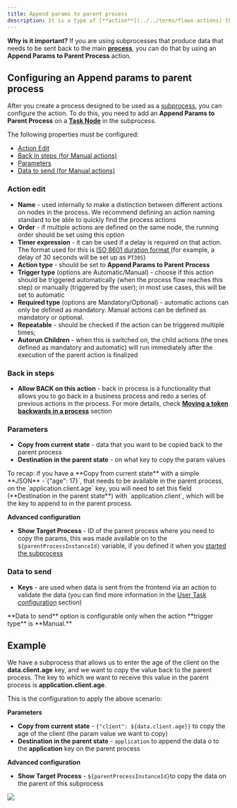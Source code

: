 ```yaml
---
title: Append params to parent process
description: It is a type of [**action**](../../terms/flowx-actions) that allows you to send data from a [subprocess](../process/subprocess.md) to a parent [process](../process/process.md).
---
```


**Why is it important?**  If you are using subprocesses that produce data that needs to be sent back to the main [**process**](../../terms/flowx-process-definition), you can do that by using an **Append Params to Parent Process** action.

## Configuring an Append params to parent process

After you create a process designed to be used as a [subprocess](../process/subprocess.md), you can configure the action. To do this, you need to add an **Append Params to Parent Process** on a [**Task Node**](../node/task-node.md) in the subprocess.

The following properties must be configured:

* [Action Edit](#action-edit)
* [Back in steps (for Manual actions)](#back-in-steps)
* [Parameters](#parameters)
* [Data to send (for Manual actions)](#data-to-send)

### Action edit

* **Name** - used internally to make a distinction between different actions on nodes in the process. We recommend defining an action naming standard to be able to quickly find the process actions
* **Order** - if multiple actions are defined on the same node, the running order should be set using this option
* **Timer expression** - it can be used if a delay is required on that action. The format used for this is [ISO 8601 duration format ](https://www.w3.org/TR/NOTE-datetime)(for example, a delay of 30 seconds will be set up as `PT30S`)
* **Action type** - should be set to **Append Params to Parent Process**
* **Trigger type** (options are Automatic/Manual) - choose if this action should be triggered automatically (when the process flow reaches this step) or manually (triggered by the user); in most use cases, this will be set to automatic
* **Required type** (options are Mandatory/Optional) - automatic actions can only be defined as mandatory. Manual actions can be defined as mandatory or optional.
* **Repeatable** - should be checked if the action can be triggered multiple times;
* **Autorun Children** - when this is switched on, the child actions (the ones defined as mandatory and automatic) will run immediately after the execution of the parent action is finalized

### Back in steps

* **Allow BACK on this action** - back in process is a functionality that allows you to go back in a business process and redo a series of previous actions in the process. For more details, check [**Moving a token backwards in a process**](../../flowx-designer/managing-a-process-flow/) section

### Parameters

* **Copy from current state** - data that you want to be copied back to the parent process
* **Destination in the parent state** - on what key to copy the param values

<Check>
To recap: if you have a **Copy from current state** with a simple **JSON** -`{"age": 17}`, that needs to be available in the parent process, on the `application.client.age` key, you will need to set this field (**Destination in the parent state**) with `application.client`, which will be the key to append to in the parent process.
</Check>

**Advanced configuration**

* **Show Target Process** - ID of the parent process where you need to copy the params, this was made available on to the `${parentProcessInstanceId}` variable, if you defined it when you [started the subprocess](start-subprocess-action)

### Data to send

* **Keys** - are used when data is sent from the frontend via an action to validate the data (you can find more information in the [User Task configuration](../node/user-task-node.md) section)

<Warning>
**Data to send** option is configurable only when the action **trigger type** is **Manual.**
</Warning>

## Example

We have a subprocess that allows us to enter the age of the client on the **data.client.age** key, and we want to copy the value back to the parent process. The key to which we want to receive this value in the parent process is **application.client.age**.

This is the configuration to apply the above scenario:

**Parameters**

* **Copy from current state** - `{"client": ${data.client.age}}` to copy the age of the client (the param value we want to copy)
* **Destination in the parent state** - `application` to append the data o to the **application** key on the parent process

**Advanced configuration**

* **Show Target Process** - `${parentProcessInstanceId}`to copy the data on the parent of this subprocess

![](https://s3.eu-west-1.amazonaws.com/docx.flowx.ai/building-blocks/node/append_params_example.png)